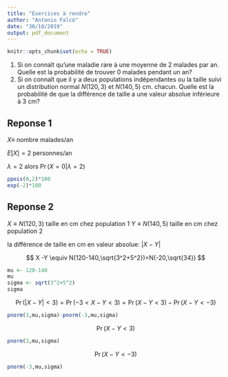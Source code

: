 ```yaml
---
title: "Exercices à rendre"
author: "Antonio Falcó"
date: "30/10/2019"
output: pdf_document
---
```


```r
knitr::opts_chunk$set(echo = TRUE)
```

1. Si on connaît qu'une maladie rare à une moyenne de 2 malades par an. Quelle est la probabilité de trouver $0$ malades pendant un an?
2. Si on connaît que il y a deux populations indépendantes ou la taille suivi un distribution normal $N(120,3)$ et $N(140,5)$ cm. chacun. Quelle est la probabilité de que la différence de taille a une valeur absolue inférieure à 3 cm?

## Reponse 1

$X \equiv$ nombre malades/an

$E[X]=2$ personnes/an

$\lambda = 2$ alors $\Pr(X=0|\lambda = 2)$

```r
ppois(0,2)*100
exp(-2)*100
```

## Reponse 2

$X \equiv N(120,3)$ taille en cm chez population 1
$Y \equiv N(140,5)$ taille en cm chez population 2

la différence de taille en cm en valeur absolue: $|X-Y|$

$$
X -Y \equiv N(120-140,\sqrt{3^2+5^2})=N(-20,\sqrt{34})
$$
```r
mu <- 120-140
mu
sigma <- sqrt(3^2+5^2)
sigma
```


$$
\Pr(|X-Y| < 3)=\Pr(-3<X-Y<3)=\Pr(X-Y < 3)-\Pr(X-Y < -3)
$$

```r
pnorm(3,mu,sigma)-pnorm(-3,mu,sigma)
```
$$
\Pr(X-Y < 3)
$$
```r
pnorm(3,mu,sigma)
```
$$
\Pr(X-Y < -3)
$$
```r
pnorm(-3,mu,sigma)
```